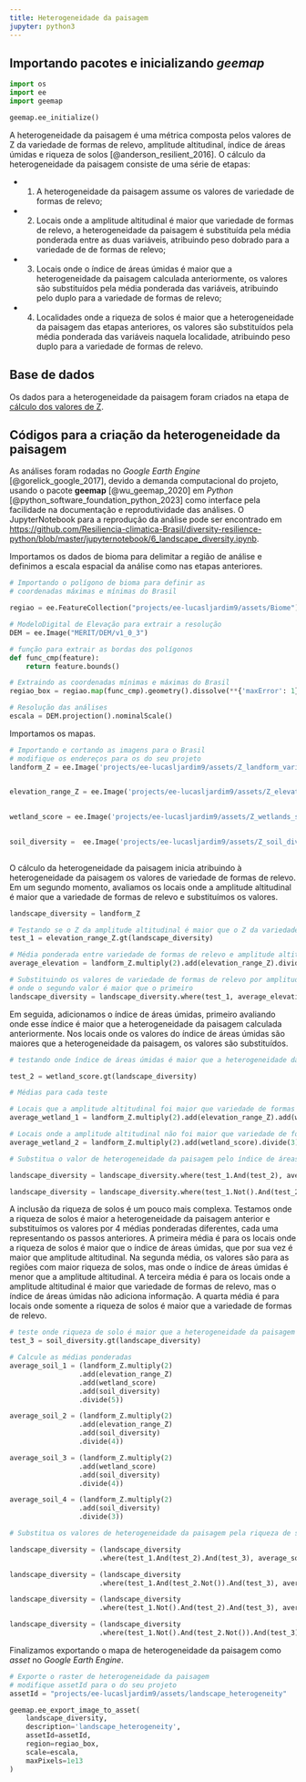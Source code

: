 ```yaml
---
title: Heterogeneidade da paisagem
jupyter: python3
---
```




## Importando pacotes e inicializando *geemap*

```python
import os
import ee
import geemap
```

```python
geemap.ee_initialize()
```

A heterogeneidade da paisagem é uma métrica composta pelos valores de Z da variedade de formas de relevo, amplitude altitudinal, índice de áreas úmidas e riqueza de solos [@anderson_resilient_2016]. O cálculo da heterogeneidade da paisagem consiste de uma série de etapas:

* (1) A heterogeneidade da paisagem assume os valores de variedade de formas de relevo;
* (2) Locais onde a amplitude altitudinal é maior que variedade de formas de relevo, a heterogeneidade da paisagem é substituída pela média ponderada entre as duas variáveis, atribuindo peso dobrado para a variedade de de formas de relevo;
* (3) Locais onde o índice de áreas úmidas é maior que a heterogeneidade da paisagem calculada anteriormente, os valores são substituídos pela média ponderada das variáveis, atribuindo pelo duplo para a variedade de formas de relevo;
* (4) Localidades onde a riqueza de solos é maior que a heterogeneidade da paisagem das etapas anteriores, os valores são substituídos pela média ponderada das variáveis naquela localidade, atribuindo peso duplo para a variedade de formas de relevo.

## Base de dados

Os dados para a heterogeneidade da paisagem foram criados na etapa de [cálculo dos valores de Z](https://resiliencia-climatica-brasil.github.io/diversity-resilience-python/5_Z_scores.html).

## Códigos para a criação da heterogeneidade da paisagem

As análises foram rodadas no *Google Earth Engine* [@gorelick_google_2017], devido a demanda computacional do projeto, usando o pacote **geemap** [@wu_geemap_2020] em *Python* [@python_software_foundation_python_2023] como interface pela facilidade na documentação e reprodutividade das análises. O JupyterNotebook para a reprodução da análise pode ser encontrado em [https://github.com/Resiliencia-climatica-Brasil/diversity-resilience-python/blob/master/jupyternotebook/6_landscape_diversity.ipynb](https://github.com/Resiliencia-climatica-Brasil/diversity-resilience-python/blob/master/jupyternotebook/6_landscape_diversity.ipynb).

Importamos os dados de bioma para delimitar a região de análise e definimos a escala espacial da análise como nas etapas anteriores.

```python
# Importando o polígono de bioma para definir as 
# coordenadas máximas e mínimas do Brasil

regiao = ee.FeatureCollection("projects/ee-lucasljardim9/assets/Biome")

# ModeloDigital de Elevação para extrair a resolução
DEM = ee.Image("MERIT/DEM/v1_0_3")

# função para extrair as bordas dos polígonos
def func_cmp(feature):
    return feature.bounds() 

# Extraindo as coordenadas mínimas e máximas do Brasil
regiao_box = regiao.map(func_cmp).geometry().dissolve(**{'maxError': 1}).bounds()

# Resolução das análises
escala = DEM.projection().nominalScale()
```

Importamos os mapas.

```python
# Importando e cortando as imagens para o Brasil
# modifique os endereços para os do seu projeto
landform_Z = ee.Image('projects/ee-lucasljardim9/assets/Z_landform_variety')
              

elevation_range_Z = ee.Image('projects/ee-lucasljardim9/assets/Z_elevation_range')
                    

wetland_score = ee.Image('projects/ee-lucasljardim9/assets/Z_wetlands_score')
                 

soil_diversity =  ee.Image('projects/ee-lucasljardim9/assets/Z_soil_diversity')
                  
```

O cálculo da heterogeneidade da paisagem inicia atribuindo à heterogeneidade da paisagem os valores de variedade de formas de relevo. Em um segundo momento, avaliamos os locais onde a amplitude altitudinal é maior que a variedade de formas de relevo e substituímos os valores.

```python
landscape_diversity = landform_Z

# Testando se o Z da amplitude altitudinal é maior que o Z da variedade de formas de relevo
test_1 = elevation_range_Z.gt(landscape_diversity)

# Média ponderada entre variedade de formas de relevo e amplitude altitudinal
average_elevation = landform_Z.multiply(2).add(elevation_range_Z).divide(3)

# Substituindo os valores de variedade de formas de relevo por amplitude altitudinal 
# onde o segundo valor é maior que o primeiro
landscape_diversity = landscape_diversity.where(test_1, average_elevation)
```

Em seguida, adicionamos o índice de áreas úmidas, primeiro avaliando onde esse índice é maior que a heterogeneidade da paisagem calculada anteriormente. Nos locais onde os valores do índice de áreas úmidas são maiores que a heterogeneidade da paisagem, os valores são substituídos.

```python
# testando onde índice de áreas úmidas é maior que a heterogeneidade da paisagem

test_2 = wetland_score.gt(landscape_diversity)

# Médias para cada teste

# Locais que a amplitude altitudinal foi maior que variedade de formas de relevo
average_wetland_1 = landform_Z.multiply(2).add(elevation_range_Z).add(wetland_score).divide(4)

# Locais onde a amplitude altitudinal não foi maior que variedade de formas de relevo
average_wetland_2 = landform_Z.multiply(2).add(wetland_score).divide(3)

# Substitua o valor de heterogeneidade da paisagem pelo índice de áreas úmidas

landscape_diversity = landscape_diversity.where(test_1.And(test_2), average_wetland_1)

landscape_diversity = landscape_diversity.where(test_1.Not().And(test_2), average_wetland_2)
```

A inclusão da riqueza de solos é um pouco mais complexa. Testamos onde a riqueza de solos é maior a heterogeneidade da paisagem anterior e substituímos os valores por 4 médias ponderadas diferentes, cada uma representando os passos anteriores. A primeira média é para os locais onde a riqueza de solos é maior que o índice de áreas úmidas, que por sua vez é maior que amplitude altitudinal. Na segunda média, os valores são para as regiões com maior riqueza de solos, mas onde o índice de áreas úmidas é menor que a amplitude altitudinal. A terceira média é para os locais onde a amplitude altitudinal é maior que variedade de formas de relevo, mas o índice de áreas úmidas não adiciona informação. A quarta média é para locais onde somente a riqueza de solos é maior que a variedade de formas de relevo.

```python
# teste onde riqueza de solo é maior que a heterogeneidade da paisagem
test_3 = soil_diversity.gt(landscape_diversity)

# Calcule as médias ponderadas
average_soil_1 = (landform_Z.multiply(2)
                 .add(elevation_range_Z)
                 .add(wetland_score)
                 .add(soil_diversity)
                 .divide(5))

average_soil_2 = (landform_Z.multiply(2)
                 .add(elevation_range_Z)
                 .add(soil_diversity)
                 .divide(4))

average_soil_3 = (landform_Z.multiply(2)
                 .add(wetland_score)
                 .add(soil_diversity)
                 .divide(4))

average_soil_4 = (landform_Z.multiply(2)
                 .add(soil_diversity)
                 .divide(3))

# Substitua os valores de heterogeneidade da paisagem pela riqueza de solos

landscape_diversity = (landscape_diversity
                      .where(test_1.And(test_2).And(test_3), average_soil_1))

landscape_diversity = (landscape_diversity
                      .where(test_1.And(test_2.Not()).And(test_3), average_soil_2))

landscape_diversity = (landscape_diversity
                      .where(test_1.Not().And(test_2).And(test_3), average_soil_3))

landscape_diversity = (landscape_diversity
                      .where(test_1.Not().And(test_2.Not()).And(test_3), average_soil_4))
```

 Finalizamos exportando o mapa de heterogeneidade da paisagem como *asset* no *Google Earth Engine*.

```python
# Exporte o raster de heterogeneidade da paisagem
# modifique assetId para o do seu projeto
assetId = "projects/ee-lucasljardim9/assets/landscape_heterogeneity"

geemap.ee_export_image_to_asset(
    landscape_diversity, 
    description='landscape_heterogeneity', 
    assetId=assetId, 
    region=regiao_box, 
    scale=escala,
    maxPixels=1e13
)
```


